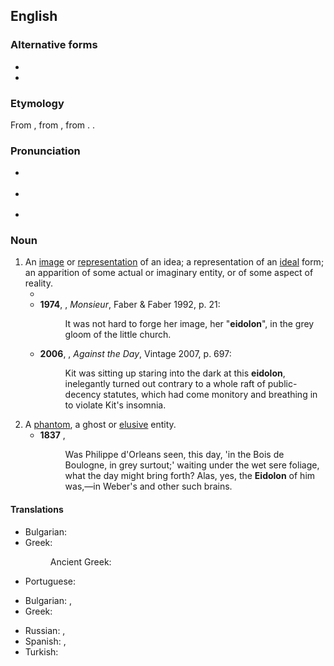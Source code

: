 {{also|eidôlon}}
==English==
{{was wotd|2007|February|22}}

===Alternative forms===
* {{l|en|eidôlon}}
* {{l|en|idolon}}

===Etymology===
From {{der|en|grc|εἴδωλον||figure, representation}}, from {{m|grc|εἶδος||sight}}, from {{m|grc|εἴδω||I see}}. {{doublet|en|idol|idolum}}.

===Pronunciation===
* {{a|UK}} {{IPA|en|/aɪˈdəʊlən/}}
* {{a|US}} {{IPA|en|/aɪˈdoʊlɑn/}}
* {{audio|en|en-us-eidolon.ogg|Audio (US)}}

===Noun===
{{en-noun|eidola|s}}

# An [[image]] or [[representation]] of an idea; a representation of an [[ideal]] form; an apparition of some actual or imaginary entity, or of some aspect of reality.
#* {{quote-text|en|year=1936|author={{w|Henry Miller}}|title=Black Spring|passage=As a species it is extinct; as an '''eidolon''' it retains its corporeality – but only if maintained in a state of equipoise.}}
#* '''1974''', {{w|Lawrence Durrell}}, ''Monsieur'', Faber & Faber 1992, p. 21:
#*: It was not hard to forge her image, her "'''eidolon'''", in the grey gloom of the little church.
#* '''2006''', {{w|Thomas Pynchon}}, ''Against the Day'', Vintage 2007, p. 697:
#*: Kit was sitting up staring into the dark at this '''eidolon''', inelegantly turned out contrary to a whole raft of public-decency statutes, which had come monitory and breathing in to violate Kit's insomnia.
# A [[phantom]], a ghost or [[elusive]] entity.
#* '''1837''' {{w|Thomas Carlyle}}, ''{{w|The French Revolution: A History}}''
#*: Was Philippe d'Orleans seen, this day, 'in the Bois de Boulogne, in grey surtout;' waiting under the wet sere foliage, what the day might bring forth? Alas, yes, the '''Eidolon''' of him was,—in Weber's and other such brains.

====Translations====
{{trans-top|a representation of an ideal form}}
* Bulgarian: {{t|bg|идеализиран образ|m}}
* Greek: {{t+|el|είδωλο|n}}
*: Ancient Greek: {{t|grc|εἴδωλον|n}}
{{trans-mid}}
* Portuguese: {{t+|pt|ídolo|m}}
{{trans-bottom}}

{{trans-top|a ghost or elusive entity}}
* Bulgarian: {{t+|bg|призрак|m}}, {{t+|bg|привидение|n}}
* Greek: {{t+|el|είδωλο|n}}
{{trans-mid}}
* Russian: {{t+|ru|при́зрак}}, {{t+|ru|привиде́ние}}
* Spanish: {{t+|es|fantasma|m}}, {{t+|es|aparición|f}}
* Turkish: {{t+|tr|hayalet}}
{{trans-bottom}}